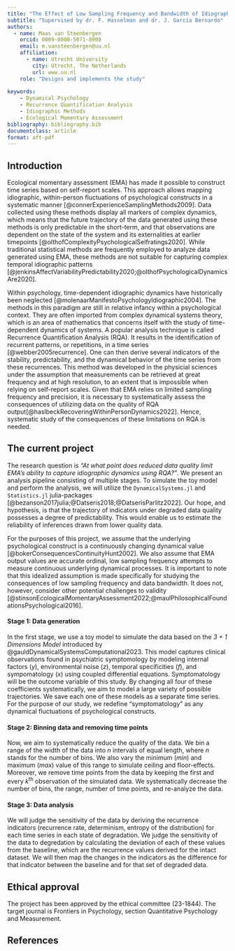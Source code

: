 ```yaml
---
title: "The Effect of Low Sampling Frequency and Bandwidth of Idiographic Ecological Momentary Assessment On Recurrence Quantification Analysis"
subtitle: "Supervised by dr. F. Hasselman and dr. J. Garcia Bernardo"
authors:
  - name: Maas van Steenbergen
    orcid: 0009-0000-5071-8908
    email: m.vansteenbergen@uu.nl
    affiliation: 
      - name: Utrecht University
        city: Utrecht, The Netherlands
        url: www.uu.nl
    role: "Designs and implements the study"
    
keywords: 
    - Dynamical Psychology
    - Recurrence Quantification Analysis
    - Idiographic Methods
    - Ecological Momentary Assessment
bibliography: bibliography.bib
documentclass: article
format: aft-pdf
---
```


## Introduction
Ecological momentary assessment (EMA) has made it possible to construct time series based on self-report scales. This approach allows mapping idiographic, within-person fluctuations of psychological constructs in a systematic manner [@connerExperienceSamplingMethods2009]. Data collected using these methods display all markers of complex dynamics, which means that the future trajectory of the data generated using these methods is only predictable in the short-term, and that observations are dependent on the state of the system and its externalities at earlier timepoints [@olthofComplexityPsychologicalSelfratings2020]. While traditional statistical methods are frequently employed to analyze data generated using EMA, these methods are not suitable for capturing complex temporal idiographic patterns [@jenkinsAffectVariabilityPredictability2020;@olthofPsychologicalDynamicsAre2020].

Within psychology, time-dependent idiographic dynamics have historically been neglected [@molenaarManifestoPsychologyIdiographic2004]. The methods in this paradigm are still in relative infancy within a psychological context. They are often imported from complex dynamical systems theory, which is an area of mathematics that concerns itself with the study of time-dependent dynamics of systems. A popular analysis technique is called Recurrence Quantification Analysis (RQA). It results in the identification of recurrent patterns, or repetitions, in a time series [@webber2005recurrence]. One can then derive several indicators of the stability, predictability, and the dynamical behavior of the time series from these recurrences. This method was developed in the physicial sciences under the assumption that measurements can be retrieved at great frequency and at high resolution, to an extent that is impossible when relying on self-report scales. Given that EMA relies on limited sampling frequency and precision, it is necessary to systematically assess the consequences of utilizing  data on the quality of RQA output[@haslbeckRecoveringWithinPersonDynamics2022]. Hence, systematic study of the consequences of these limitations on RQA is needed. 

## The current project
The research question is *"At what point does reduced data quality limit EMA's ability to capture idiographic dynamics using RQA?"*. We present an analysis pipeline consisting of multiple stages. To simulate the toy model and perform the analysis, we will utilize the `DynamicalSystems.jl` and `Statistics.jl` julia-packages [@bezanson2017julia;@Datseris2018;@DatserisParlitz2022]. Our hope, and hypothesis, is that the trajectory of indicators under degraded data quality possesses a degree of predictability. This would enable us to estimate the reliability of inferences drawn from lower quality data.

For the purposes of this project, we assume that the underlying psychological construct is a continuously changing dynamical value [@bokerConsequencesContinuityHunt2002]. We also assume that EMA output values are accurate ordinal, low sampling frequency attempts to measure continuous underlying dynamical processes. It is important to note that this idealized assumption is made specifically for studying the consequences of low sampling frequency and data bandwidth. It does not, however, consider other potential challenges to validity [@stinsonEcologicalMomentaryAssessment2022;@maulPhilosophicalFoundationsPsychological2016].

#### Stage 1: Data generation
In the first stage, we use a toy model to simulate the data based on the *3 + 1 Dimensions Model* introduced by @gauldDynamicalSystemsComputational2023. This model captures clinical observations found in psychiatric symptomology by modeling internal factors ($y$), environmental noise ($z$), temporal specificities ($f$), and sympomatology ($x$) using coupled differential equations. Symptomatology will be the outcome variable of this study. By changing all four of these coefficients systematically, we aim to model a large variety of possible trajectories. We save each one of these models as a separate time series. For the purpose of our study, we redefine "symptomatology" as any dynamical fluctuations of psychological constructs. 

#### Stage 2: Binning data and removing time points
Now, we aim to systematically reduce the quality of the data. We bin a range of the width of the data into $n$ intervals of equal length, where $n$ stands for the number of bins. We also vary the minimum ($min$) and maximum ($max$) value of this range to simulate ceiling and floor-effects. Moreover, we remove time points from the data by keeping the first and every $k$^th^ observation of the simulated data. We systematically decrease the number of bins, the range, number of time points, and re-analyze the data.

#### Stage 3: Data analysis 
We will judge the sensitivity of the data by deriving the recurrence indicators (recurrence rate, determinism, entropy of the distribution) for each time series in each state of degradation. We judge the sensitivity of the data to degredation by calculating the deviation of each of these values from the baseline, which are the recurrence values derived for the intact dataset. We will then map the changes in the indicators as the difference for that indicator between the baseline and for that set of degraded data.

## Ethical approval
The project has been approved by the ethical committee (23-1844). The target journal is Frontiers in Psychology, section Quantitative Psychology and Measurement.

## References
::: {#refs}
:::